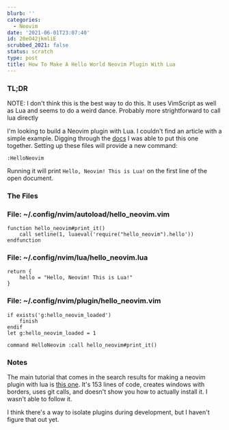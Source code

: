 ```yaml
---
blurb: ''
categories:
  - Neovim
date: '2021-06-01T23:07:40'
id: 20eO42jkmliE
scrubbed_2021: false
status: scratch
type: post
title: How To Make A Hello World Neovim Plugin With Lua
---
```


### TL;DR

NOTE: I don't think this is the best way to do this. It uses VimScript as well as Lua and seems to do a weird dance. Probably more strightforward to call lua directly

I'm looking to build a Neovim plugin with Lua. I couldn't find an article with a simple example. Digging through the [docs](https://neovim.io/doc/user/lua.html#lua-require-example) I was able to put this one together. Setting up these files will provide a new command:

```shell
:HelloNeovim
```

Running it will print `Hello, Neovim! This is Lua!` on the first line of the open document.


### The Files

### File: ~/.config/nvim/autoload/hello_neovim.vim


    function hello_neovim#print_it()
    	call setline(1, luaeval('require("hello_neovim").hello'))
    endfunction



### File: ~/.config/nvim/lua/hello_neovim.lua


    return {
    	hello = "Hello, Neovim! This is Lua!"
    }



### File: ~/.config/nvim/plugin/hello_neovim.vim


    if exists('g:hello_neovim_loaded')
    	finish
    endif
    let g:hello_neovim_loaded = 1
    
    command HelloNeovim :call hello_neovim#print_it()



### Notes


The main tutorial that comes in the search results for making a neovim plugin with lua is [this one](https://www.2n.pl/blog/how-to-write-neovim-plugins-in-lua). It's 153 lines of code, creates windows with borders, uses git calls, and doesn't show you how to actually install it. I wasn't able to follow it. 



I think there's a way to isolate plugins during development, but I haven't figure that out yet.
